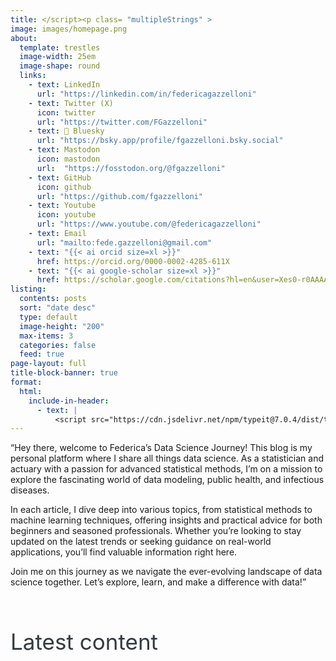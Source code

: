 ```yaml
---
title: </script><p class= "multipleStrings" >
image: images/homepage.png
about: 
  template: trestles
  image-width: 25em
  image-shape: round
  links: 
    - text: LinkedIn
      url: "https://linkedin.com/in/federicagazzelloni"
    - text: Twitter (X)
      icon: twitter
      url: "https://twitter.com/FGazzelloni"  
    - text: 🦋 Bluesky
      url: "https://bsky.app/profile/fgazzelloni.bsky.social"
    - text: Mastodon
      icon: mastodon
      url:  "https://fosstodon.org/@fgazzelloni"
    - text: GitHub
      icon: github
      url: "https://github.com/fgazzelloni"
    - text: Youtube
      icon: youtube
      url: "https://www.youtube.com/@federicagazzelloni"  
    - text: Email
      url: "mailto:fede.gazzelloni@gmail.com" 
    - text: "{{< ai orcid size=xl >}}"
      href: https://orcid.org/0000-0002-4285-611X
    - text: "{{< ai google-scholar size=xl >}}"
      href: https://scholar.google.com/citations?hl=en&user=Xes0-r0AAAAJ  
listing:
  contents: posts
  sort: "date desc"
  type: default
  image-height: "200"
  max-items: 3
  categories: false
  feed: true
page-layout: full
title-block-banner: true
format:
  html:
    include-in-header: 
      - text: |
          <script src="https://cdn.jsdelivr.net/npm/typeit@7.0.4/dist/typeit.min.js">
---
```


::: column-body-outset
"Hey there, welcome to Federica's Data Science Journey! This blog is my personal platform where I share all things data science. As a statistician and actuary with a passion for advanced statistical methods, I'm on a mission to explore the fascinating world of data modeling, public health, and infectious diseases.

In each article, I dive deep into various topics, from statistical methods to machine learning techniques, offering insights and practical advice for both beginners and seasoned professionals. Whether you're looking to stay updated on the latest trends or seeking guidance on real-world applications, you'll find valuable information right here.

Join me on this journey as we navigate the ever-evolving landscape of data science together. Let's explore, learn, and make a difference with data!"
:::

<br>

::: column-page
::: {style="font-size: 2.5em; face: bold; color: #343a40;"}
Latest content
:::
:::

```{=html}
<script>new TypeIt(".multipleStrings", {
    strings: ["Welcome to my Blog 💡", "Here you'll find all things Data Science 🕵️️", "Stay tuned for the latest developments 🔍"],
    breakLines: false,
    loop: true,
    speed: 50
  }).go();
</script>
```
<link rel="me" href="https://fosstodon.org/@fgazzelloni">
